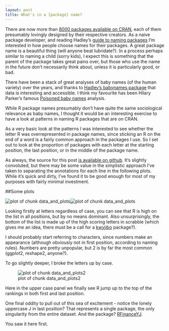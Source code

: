 ```yaml
---
layout: post
title: What's in a [package] name?
---
```


There are now more than [8000 packages available on CRAN](https://cran.r-project.org/web/packages/available_packages_by_name.html), each of them presumably lovingly designed by their respective creators. As a naive package developer, and reading Hadley's [guide to naming packages](http://r-pkgs.had.co.nz/package.html) I'm interested in how people choose names for their packages. A great package name is a beautiful thing (will anyone beat lubridate?). In a process perhaps similar to naming a child (sorry kids), I expect this is something that the parent of the package takes great pains over, but those who use the name in the future don't necessarily think about, unless it is particularly good, or bad. 

There have been a stack of great analyses of baby names (of the human variety) over the years, and thanks to [Hadley's babynames package](https://github.com/hadley/babynames) that data is interesting and accessible. I think my favourite has been Hilary Parker's famous [Poisoned baby names](https://hilaryparker.com/2013/01/30/hilary-the-most-poisoned-baby-name-in-us-history/) analysis.

While R package names presumably don't have quite the same sociological relevance as baby names, I thought it would be an interesting exercise to have a look at patterns in naming R packages that are on CRAN. 

As a very basic look at the patterns I was interested to see whether the letter R was overrepresented in package names, since sticking an R on the end of a word is a fairly common approach in the packages I use. So I set out to look at the proportion of packages with each letter at the starting position, the last position, or in the middle of the package name.



As always, the source for this post [is available on github](https://github.com/alexwhan/alexwhan.github.io/blob/master/_source/2016-04-19-package-names.Rmd). It's slightly convoluted, but there may be some value in the simplistic approach I've taken to separating the annotations for each line in the following plots. While it's quick and dirty, I've found it to be good enough for most of my purposes with fairly minimal investment.

##Some plots  


![plot of chunk data_and_plots](../figure/2016-04-19-package-names/data_and_plots-1.png)![plot of chunk data_and_plots](../figure/2016-04-19-package-names/data_and_plots-2.png)

Looking firstly at letters regardless of case, you can see that R is high on the list in all positions, but by no means dominant. Also unsurprisingly, the bottom of the list is made up of the high scoring letters in scrabble (which gives me an idea, there must be a call for a [kwyjibo](http://www.imdb.com/title/tt0756593/quotes) package?). 

I should probably start referring to characters, since numbers make an appearance (although obviously not in first position, according to naming rules). Numbers are pretty unpopular, but 2 is by far the most common (ggplot2, reshape2, anyone?).

To go slightly deeper, I broke the letters up by case.


![plot of chunk data_and_plots2](../figure/2016-04-19-package-names/data_and_plots2-1.png)

Here in the upper case panel we finally see R jump up to the top of the rankings in both first and last position.

One final oddity to pull out of this sea of excitement - notice the lonely uppercase J in last position? That represents a single package, the only singularity from the entire dataset. And the package? [RFinanceYJ](https://cran.r-project.org/web/packages/RFinanceYJ/RFinanceYJ.pdf). 

You saw it here first.

